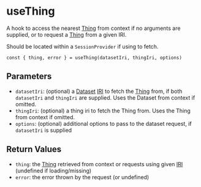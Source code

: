 
<Meta title="Hooks/useThing" />

# useThing

A hook to access the nearest [Thing](https://docs.inrupt.com/developer-tools/javascript/client-libraries/reference/glossary/#term-Thing) from context if no arguments are supplied, or to request a [Thing](https://docs.inrupt.com/developer-tools/javascript/client-libraries/reference/glossary/#term-Thing) from a given IRI.

Should be located within a `SessionProvider` if using to fetch.

```
const { thing, error } = useThing(datasetIri, thingIri, options)
```

## Parameters

- `datasetIri`: (optional) a [Dataset](https://docs.inrupt.com/developer-tools/javascript/client-libraries/reference/glossary/#term-SolidDataset) [IRI](https://docs.inrupt.com/developer-tools/javascript/client-libraries/reference/glossary/#term-IRI) to fetch the [Thing](https://docs.inrupt.com/developer-tools/javascript/client-libraries/reference/glossary/#term-Thing) from, if both `datasetIri` and `thingIri` are supplied. Uses the Dataset from context if omitted.
- `thingIri`: (optional) a thing iri to fetch the Thing from. Uses the Thing from context if omitted.
- `options`: (optional) additional options to pass to the dataset request, if `datasetIri` is supplied

## Return Values

- `thing`: the [Thing](https://docs.inrupt.com/developer-tools/javascript/client-libraries/reference/glossary/#term-Thing) retrieved from context or requests using given [IRI](https://docs.inrupt.com/developer-tools/javascript/client-libraries/reference/glossary/#term-IRI) (undefined if loading/missing)
- `error`: the error thrown by the request (or undefined)
